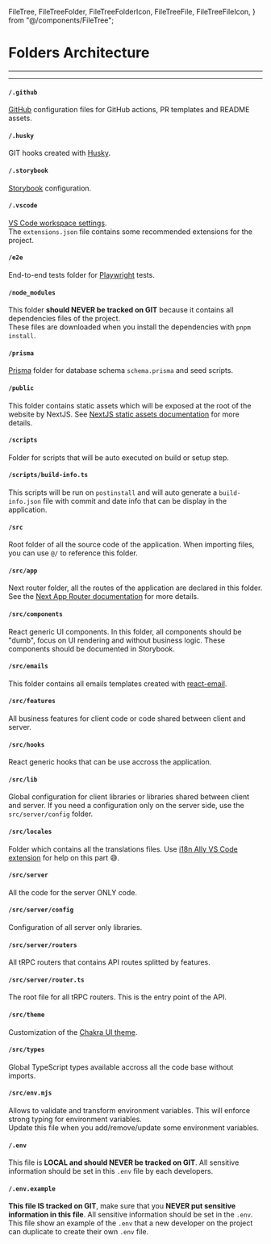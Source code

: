   FileTree,
  FileTreeFolder,
  FileTreeFolderIcon,
  FileTreeFile,
  FileTreeFileIcon,
} from "@/components/FileTree";

# Folders Architecture

---

<FileTree>
  <FileTreeFolder name=".github" href="#-github" />
  <FileTreeFolder name=".husky" href="#-husky" />
  <FileTreeFolder name=".storybook" href="#-storybook" />
  <FileTreeFolder name=".vscode" href="#-vscode" />
  <FileTreeFolder name="e2e" href="#-e2e" />
  <FileTreeFolder name="node_modules" href="#-node_modules" />
  <FileTreeFolder name="prisma" href="#-prisma" />
  <FileTreeFolder name="public" href="#-public" />
  <FileTreeFolder name="scripts" href="#-scripts">
    <FileTreeFile name="build-info.ts" href="#-scriptsbuild-infots" />
  </FileTreeFolder>
  <FileTreeFolder name="src" href="#-src">
    <FileTreeFolder name="app" href="#-srcapp" />
    <FileTreeFolder name="components" href="#-srccomponents" />
    <FileTreeFolder name="features" href="#-srcfeatures" />
    <FileTreeFolder name="emails" href="#-srcemails" />
    <FileTreeFolder name="hooks" href="#-srchooks" />
    <FileTreeFolder name="lib" href="#-srclib" />
    <FileTreeFolder name="locales" href="#-srclocales" />
    <FileTreeFolder name="server" href="#-srcserver">
      <FileTreeFolder name="config" href="#-srcserverconfig" />
      <FileTreeFolder name="routers" href="#-srcserverrouters" />
      <FileTreeFile name="router.ts" href="#-srcserverrouterts" />
    </FileTreeFolder>
    <FileTreeFolder name="theme" href="#-srctheme" />
    <FileTreeFolder name="types" href="#-srctypes" />
    <FileTreeFile name="env.mjs" href="#-srcenvmjs" />
  </FileTreeFolder>

  <FileTreeFile name=".env" href="#-env" />
  <FileTreeFile name=".env.example" href="#-envexample" />
</FileTree>

---

#### <FileTreeFolderIcon /> `/.github`

[GitHub](https://github.com/) configuration files for GitHub actions, PR templates and README assets.

#### <FileTreeFolderIcon /> `/.husky`

GIT hooks created with [Husky](https://github.com/typicode/husky).

#### <FileTreeFolderIcon /> `/.storybook`

[Storybook](https://storybook.js.org/) configuration.

#### <FileTreeFolderIcon /> `/.vscode`

[VS Code workspace settings](https://code.visualstudio.com/docs/getstarted/settings#_workspace-settings).<br />
The `extensions.json` file contains some recommended extensions for the project.

#### <FileTreeFolderIcon /> `/e2e`

End-to-end tests folder for [Playwright](https://playwright.dev/) tests.

#### <FileTreeFolderIcon /> `/node_modules`

This folder **should NEVER be tracked on GIT** because it contains all dependencies files of the project.<br />
These files are downloaded when you install the dependencies with `pnpm install`.

#### <FileTreeFolderIcon /> `/prisma`

[Prisma](https://www.prisma.io/) folder for database schema `schema.prisma` and seed scripts.

#### <FileTreeFolderIcon /> `/public`

This folder contains static assets which will be exposed at the root of the website by NextJS. See [NextJS static assets documentation](https://nextjs.org/docs/app/building-your-application/optimizing/static-assets) for more details.

#### <FileTreeFolderIcon /> `/scripts`

Folder for scripts that will be auto executed on build or setup step.

#### <FileTreeFileIcon /> `/scripts/build-info.ts`

This scripts will be run on `postinstall` and will auto generate a `build-info.json` file with commit and date info that can be display in the application.

#### <FileTreeFolderIcon /> `/src`

Root folder of all the source code of the application. When importing files, you can use `@/` to reference this folder.

#### <FileTreeFolderIcon /> `/src/app`

Next router folder, all the routes of the application are declared in this folder. See the [Next App Router documentation](https://nextjs.org/docs/app/building-your-application/routing) for more details.

#### <FileTreeFolderIcon /> `/src/components`

React generic UI components. In this folder, all components should be "dumb", focus on UI rendering and without business logic. These components should be documented in Storybook.

#### <FileTreeFolderIcon /> `/src/emails`

This folder contains all emails templates created with [react-email](https://react.email/).

#### <FileTreeFolderIcon /> `/src/features`

All business features for client code or code shared between client and server.

#### <FileTreeFolderIcon /> `/src/hooks`

React generic hooks that can be use accross the application.

#### <FileTreeFolderIcon /> `/src/lib`

Global configuration for client libraries or libraries shared between client and server. If you need a configuration only on the server side, use the `src/server/config` folder.

#### <FileTreeFolderIcon /> `/src/locales`

Folder which contains all the translations files. Use [i18n Ally VS Code extension](https://marketplace.visualstudio.com/items?itemName=lokalise.i18n-ally) for help on this part 😅.

#### <FileTreeFolderIcon /> `/src/server`

All the code for the server ONLY code.

#### <FileTreeFolderIcon /> `/src/server/config`

Configuration of all server only libraries.

#### <FileTreeFolderIcon /> `/src/server/routers`

All tRPC routers that contains API routes splitted by features.

#### <FileTreeFileIcon /> `/src/server/router.ts`

The root file for all tRPC routers. This is the entry point of the API.

#### <FileTreeFolderIcon /> `/src/theme`

Customization of the [Chakra UI theme](https://chakra-ui.com/docs/styled-system/customize-theme).

#### <FileTreeFolderIcon /> `/src/types`

Global TypeScript types available accross all the code base without imports.

#### <FileTreeFileIcon /> `/src/env.mjs`

Allows to validate and transform environment variables. This will enforce strong typing for environment variables.<br />
Update this file when you add/remove/update some environment variables.

#### <FileTreeFileIcon /> `/.env`

This file is **LOCAL and should NEVER be tracked on GIT**.
All sensitive information should be set in this `.env` file by each developers.

#### <FileTreeFileIcon /> `/.env.example`

**This file IS tracked on GIT**, make sure that you **NEVER put sensitive information in this file**. All sensitive information should be set in the `.env`.
This file show an example of the `.env` that a new developer on the project can duplicate to create their own `.env` file.
